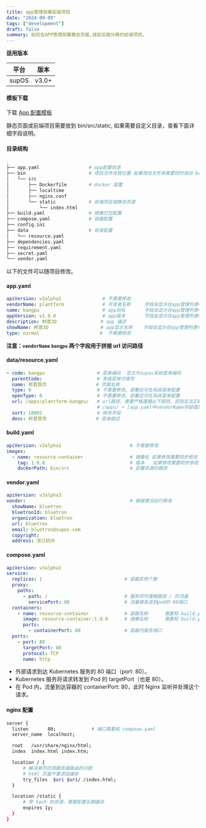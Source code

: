 ```yaml
---
title: app管理部署前端项目
date: "2024-09-09"
tags: ["development"]
draft: false
summary: 如何在APP管理部署静态页面,或前后端分离的前端项目。
---
```


**适用版本**

| 平台  | 版本  |
| ----- | ----- |
| supOS | v3.0+ |

#### 模板下载

下载 <a download='app.zip' href="/static/configs/app.zip">App 配置模板</a>

静态页面或前端项目需要放到 bin/src/static, 如果需要自定义目录，查看下面详细字段说明。


#### 目录结构

```bash
.
├── app.yaml                  # app配置信息
├── bin                       # 项目文件存放位置 如果改动文件夹需要同时改动 build.yaml 中 dockerPath路径
│   └── src
│       ├── Dockerfile        # docker 配置
│       ├── localtime
│       ├── nginx.conf
│       └── static            # 前端项目或静态资源
│           └── index.html
├── build.yaml                # 镜像打包配置
├── compose.yaml              # 容器配置
├── config.ini
├── data                      # 目录配置
│   └── resource.yaml
├── dependencies.yaml
├── requirement.yaml
├── secret.yaml
└── vendor.yaml
```

以下的文件可以随项目修改。

#### app.yaml

```yaml
apiVersion: v3alpha1               # 不需要修改
vendorName: plantform              # 开发者名称     字段会显示在app管理列表中
name: bangpu                       # app别名       字段会显示在app管理列表中
appVersion: v1.0.0                 # app版本       字段会显示在app管理列表中
description: 邦普3D                # app 描述
showName: 邦普3D                   # app显示名称    字段会显示在app管理列表中
type: normal                      #  不需要修改
```

**注意：`vendorName` `bangpu` 两个字段用于拼接 url 访问路径**

#### data/resource.yaml

```yaml
- code: bangpu                   # 菜单编码  显示为supos系统菜单编码
  parentCode:                    # 多级菜单可填写
  name: 邦普首页                  # 页面名称
  type: 0                        # 不需要修改，部署后可在系统菜单配置
  openType: 0                    # 不需要修改，部署后可在系统菜单配置
  url: /apps/plantform-bangpu/   # url路径，需要严格遵循以下规则，否则无法正确代理
                                 # /apps/ + [app.yaml中vendorName字段值]-[app.yaml中name字段值] + [compose.yaml中service/proxy/paths/path字段值]
  sort: 10002                    # 排序字段
  desc: 邦普首页                  # 菜单描述
```

#### build.yaml

```yaml
apiVersion: v3alpha1                         # 不需要修改
images:
  - name: resource-container                 # 镜像名 如果修改需要同步修改 compose.yaml 中 service/containers/name 和 service/containers/image 
    tag: 1.0.0                               # 版本   如果修改需要同步修改 compose.yaml 中 service/containers/image 
    dockerPath: bin/src                      # 部署资源的路径
```

#### vendor.yaml

```yaml
apiVersion: v3alpha3
vendor:                                      # 根据情况自行修改
  showName: bluetron
  bluetronId: bluetron
  organization: bluetron
  url: bluetron
  email: bluetron@supos.com
  copyright:
  address: 浙江杭州
```


#### compose.yaml

```yaml
apiVersion: v3alpha1
service:
  replicas: 1                              # 容器实例个数
  proxy:                                
    paths:
      - path: /                            # 服务将代理根路径 / 的流量
        servicePort: 80                    # 流量被发送到pod的 80端口
  containers:
    - name: resource-container             # 容器名称      需要和 build.yaml 配置保持一致
      image: resource-container:1.0.0      # 镜像名称      需要和 build.yaml 配置保持一致
      ports:
        - containerPort: 80                # 容器内服务端口
  ports:
    - port: 80
      targetPort: 80
      protocol: TCP
      name: http

```


- 外部请求到达 Kubernetes 服务的 80 端口（port: 80）。
- Kubernetes 服务将请求转发到 Pod 的 targetPort（也是 80）。
- 在 Pod 内，流量到达容器的 containerPort: 80，此时 Nginx 监听并处理这个请求。


#### nginx 配置

```bash
server {
  listen       80;             # 端口需要和 compose.yaml
  server_name  localhost;

  root   /usr/share/nginx/html;
  index  index.html index.htm;

  location / {
      # 解决单页应用服务端路由的问题
      # html 页面不要添加缓存
      try_files  $uri $uri/ /index.html;  
  }

  location /static {
      # 带 hash 的资源，需要配置长期缓存
      expires 1y;
  }
}
```

